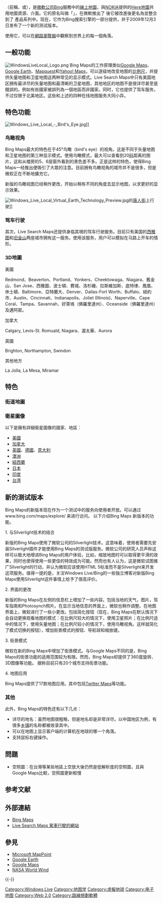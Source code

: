 {{Multiple issues|
{{Copy edit|time=2021-09-13T08:31:40+00:00}}
{{Update|time=2022-03-30T03:29:24+00:00}}
}}
{{NoteTA|G1=IT}}
{{Infobox Software|
|name =  {{lang|en|Bing Maps}}
|logo = Bing logo (2016).svg
|logo size = 120px
|screenshot = Virtual Earth 3D.png
|screenshot size = 250px
|caption = Virtual Earth 3D within Bing Maps
|developer = [[微軟|微軟]]
|latest_release_version = Final (v7)
|latest_release_date = 2009年6月3日
|latest_preview_version = 
|latest_preview_date = 
|operating_system = 
|genre = [[电子地图服务|电子地图服务]]<br/>[[Virtual_globe|Virtual globe]] (Virtual Earth 3D)
|license = 
|website = {{URL|https://www.bing.com/maps}}
}}

'''{{lang|en|Bing Maps}}'''（前稱{{lang|en|Live Search Maps}}、{{lang|en|Windows Live Maps}}或{{lang|en|Windows Live Local}}），是[[微軟公司|微軟公司]][[Bing|Bing]]服務中的[[電子地圖服務|線上地圖]]，與[[NOKIA|NOKIA]]提供的[[Here地圖|Here地圖]]共用地圖資源、介面。它的原名叫做「{{lang|en|MSN Virtual Earth}}」，在微軟推出了 {{lang|en|Windows Live}} 後它被改進後更名為{{lang|en|Live Search Maps}}並整合到了 {{lang|en|Windows Live}} 產品系列中。现在，它作为Bing搜索引擎的一部分提供，并于2009年12月3日发布了一个新的测试版本。

使用它，可以在[[網路瀏覽器|網路瀏覽器]]中觀察到世界上的每一個角落。

== 一般功能 ==
[[File:WindowsLiveLocal_Logo.png|right]]
Bing Maps的工作原理类似[[Google_Maps|Google Maps]]、[[Google_Earth|Google Earth]]、[[Mapquest|Mapquest]]和[[Yahoo!_Maps|Yahoo! Maps]]，可以逐级地改变地图的[[比例尺|比例尺]]，并提供矢量地图和卫星地图这两种常见的显示模式。Live Search Maps中只有美国地区拥有最详尽的矢量地图和最清晰的卫星地图，其他地区的地图不是很详尽甚至是錯誤的。例如有些國家被誤列為一個地區而非國家。同时，它也提供了驾车服务，不过仅限于北美地区。这些和上述的四种在线地图服务大同小异。

== 特色功能 ==
[[File:Windows_Live_Local_-_Bird's_Eye.jpg|thumb]]]]

=== 鸟瞰视角 ===
Bing Maps最大的特色在于45°鸟瞰（bird's eye）的视角。这是不同于矢量地图和卫星地图的第三种显示模式。使用鸟瞰模式，最大可以查看到20[[码|码]]距离的图片，这和从楼房的5、6层窗外看到的景色差不多。正是这样的特色，使得Bing Maps一经推出便吸引了大眾的注意。目前拥有鸟瞰视角的城市并不是很多，但是微软正在不断地擴充它。

新版的鸟瞰视图已经稍作更改，开始以稍有不同的角度去显示地图，以求更好的显示效果。

[[File:Windows_Live_Local_Virtual_Earth_Technology_Preview.jpg|left]]的[[唐人街|唐人街]]上行驶]]

=== 驾车行驶 ===
其次，Live Search Maps还提供身临其境的驾车行驶服务。目前只有美国的[[西雅图|西雅图]]和[[旧金山|旧金山]]两座城市拥有这一服务。使用该服务，用户可以模拟在马路上开车的情形。

=== 3D地圖 ===
;美國
Redmond、Beaverton、Portland、Yonkers、Cheektowaga、Niagara、舊金山、San Jose、西雅圖、波士頓、費城、洛杉磯、拉斯維加斯、底特律、鳳凰、休士頓、Baltimore、亞特蘭大、Denver、Dallas-Fort Worth、Buffalo、紐約市、Austin、Cincinnati、Indianapolis、Joliet (Illinois)、Naperville、Cape Coral、Tampa、Savannah、好萊塢（佛羅里達州）、Oceanside（佛羅里達州）及邁阿密。

;加拿大
Calgary, Levis-St. Romuald, Niagara、渥太華、Aurora

;英國
Brighton, Northampton, Swindon

;其他地方
La Jolla, La Mesa, Miramar

== 特色 ==
=== 街道地圖 ===

=== 衛星圖像 ===
以下是擁有詳細衛星圖像的國家、地區：
* [[美國|美國]]
* [[加拿大|加拿大]]
* [[英國|英國]]、[[德國|德國]]、[[意大利|意大利]]
* [[澳洲|澳洲]]
* [[紐西蘭|紐西蘭]]
* [[日本|日本]]
* [[印度|印度]]
* [[台湾|台湾]]

== 新的测试版本 ==
Bing Maps的新版本现在作为一个测试中的服务向使用者开放。可以通过www.bing.com/maps/explore/ 来进行访问。
以下介绍Bing Maps 新版本的功能。

1. 与Silverlight技术的结合

新版的Bing Maps使用了微软公司的Silverlight技术。这意味着，使用者需要先安装Silverlight插件才能使用Bing Maps的测试版服务。微软公司的研究人员声称这样可以极大地增进Bing Maps的用户体验，比如，缩放地图时可以取得更平滑的效果，同时也使得使用一些更佳的特效成为可能。然而也有人认为，这是微软试图推广Silverlight的行动，并认为微软应该使用HTML 5标准而不是Silverlight来开发这项服务。值得一提的是，关注Windows Live/Bing的一些独立博客对新版Bing Maps使用Silverlight这件事情上给予了很高评价。

2. 界面的更改

新版的Bing Maps在左侧的信息栏上增加了一些内容。包括当地的天气，图片，驾车指南和Photosynch照片。在显示当地信息的界面上，微软也稍作调整。在地图界面上，微软进行了一些小更改。包括简化按钮（现在，Bing Maps在默认情况下会自动更换观看地图的模式：在比例尺较大的情况下，使用卫星照片；在比例尺适中的情况下，使用矢量地图；在比例尺较小的情况下，使用鸟瞰视角。这样就简化了模式切换的按钮），增加街景模式的按钮、导航球和缩放键。

3. 街景模式

微软在新的Bing Maps中增加了街景模式。与Google Maps不同的是，Bing Maps的街景功能的适用范围较为有限。然而，Bing Maps却提供了360度旋转、3D图像等功能。 据称目前只有20个城市支持街景功能。

4. 地图应用

Bing Maps提供了17款地图应用。其中包括[[Twitter_Maps|Twitter Maps]]等功能。

=== 其他 ===
此外，Bing Maps的特色还有以下几点：
* 详尽的地名：虽然地图很粗略，但是地名却是非常详尽。以中国地区为例，有很多[[乡镇|乡镇]]的名称都被收录其中。
* 可以在地图上显示客户端的计算机在地球的哪一个角落。
* 支持鼠标右键操作。

== 問題 ==
*空照圖：在台灣等某些地區上空放大後仍然是低解析度的空照圖，且與Google Maps比較，空照圖更新較慢

== 参考文献 ==
<div class="references-small">
<references />
</div>

== 外部連結 ==
{{Portal box|微軟|互联网|資訊科技|地圖}}
* [https://www.bing.com/maps Bing Maps]{{Wayback|url=https://www.bing.com/maps |date=20160309233218 }}
* [http://preview.local.live.com/ Live Search Maps 駕車行駛的網站]{{Wayback|url=http://preview.local.live.com/ |date=20070708034155 }}

== 參見 ==
* [[Microsoft_MapPoint|Microsoft MapPoint]]
* [[Google_Earth|Google Earth]]
* [[Google_Maps|Google Maps]]
* [[NASA_World_Wind|NASA World Wind]]

{{-}}
{{Windows Live}}
{{Microsoft}}
{{地球}}

{{Authority control}}
[[Category:Windows_Live|Category:Windows Live]]
[[Category:地图学|Category:地图学]]
[[Category:虛擬地球|Category:虛擬地球]]
[[Category:电子地图|Category:电子地图]]
[[Category:Web_2.0|Category:Web 2.0]]
[[Category:路線規劃軟體|Category:路線規劃軟體]]